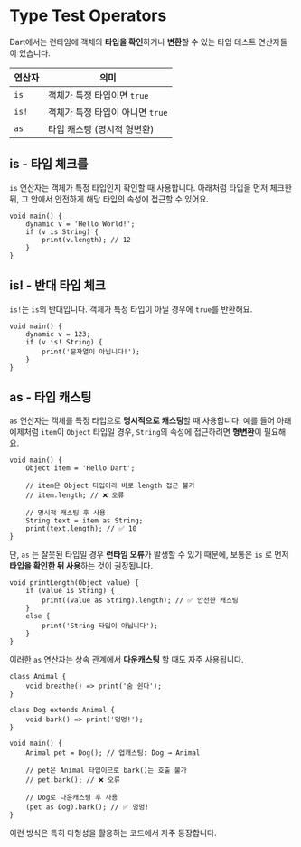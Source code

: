 # Type Test Operators

Dart에서는 런타임에 객체의 **타입을 확인**하거나 **변환**할 수 있는 타입 테스트 연산자들이 있습니다.

| 연산자 | 의미 |
|---|---|
| `is` | 객체가 특정 타입이면 `true` |
| `is!` | 객체가 특정 타입이 아니면 `true` |
| `as` | 타입 캐스팅 (명시적 형변환) |


## is - 타입 체크를

`is` 연산자는 객체가 특정 타입인지 확인할 때 사용합니다. 아래처럼 타입을 먼저 체크한 뒤, 그 안에서 안전하게 해당 타입의 속성에 접근할 수 있어요.

```dart:is
void main() {
    dynamic v = 'Hello World!';
    if (v is String) {
        print(v.length); // 12
    }
}
```

## is! - 반대 타입 체크

`is!`는 `is`의 반대입니다. 객체가 특정 타입이 아닐 경우에 `true`를 반환해요.

```dart:is!
void main() {
    dynamic v = 123;
    if (v is! String) {
        print('문자열이 아닙니다!');
    }
}
```

## as - 타입 캐스팅

`as` 연산자는 객체를 특정 타입으로 **명시적으로 캐스팅**할 때 사용합니다. 예를 들어 아래 예제처럼 `item`이 `Object` 타입일 경우, `String`의 속성에 접근하려면 **형변환**이 필요해요.

```dart:as
void main() {
    Object item = 'Hello Dart';

    // item은 Object 타입이라 바로 length 접근 불가
    // item.length; // ❌ 오류

    // 명시적 캐스팅 후 사용
    String text = item as String;
    print(text.length); // ✅ 10
}
```

단, `as` 는 잘못된 타입일 경우 **런타임 오류**가 발생할 수 있기 때문에, 보통은 `is` 로 먼저 **타입을 확인한 뒤 사용**하는 것이 권장됩니다.

```dart:안전한-사용법
void printLength(Object value) {
    if (value is String) {
        print((value as String).length); // ✅ 안전한 캐스팅
    }
    else {
        print('String 타입이 아닙니다');
    }
}
```

이러한 `as` 연산자는 상속 관계에서 **다운캐스팅** 할 때도 자주 사용됩니다.

```dart:as-예제
class Animal {
    void breathe() => print('숨 쉰다');
}

class Dog extends Animal {
    void bark() => print('멍멍!');
}

void main() {
    Animal pet = Dog(); // 업캐스팅: Dog → Animal

    // pet은 Animal 타입이므로 bark()는 호출 불가
    // pet.bark(); // ❌ 오류

    // Dog로 다운캐스팅 후 사용
    (pet as Dog).bark(); // ✅ 멍멍!
}
```

이런 방식은 특히 다형성을 활용하는 코드에서 자주 등장합니다.